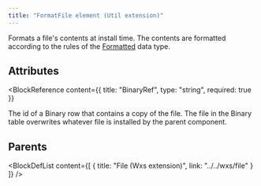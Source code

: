 ```yaml
---
title: "FormatFile element (Util extension)"
---
```



Formats a file's contents at install time. The contents are formatted according to the rules of the
 [Formatted](https://learn.microsoft.com/en-us/windows/win32/msi/formatted) data type.


## Attributes

<BlockWrapper>

  <BlockReference
    content={{
      title: "BinaryRef",
      type: "string",
      required: true
    }}
  >
  The id of a Binary row that contains a copy of the file. The file in the Binary table overwrites whatever
   file is installed by the parent component.
  </BlockReference>

</BlockWrapper>


## Parents

<BlockDefList content={[
    {
      title: "File (Wxs extension)",
      link: "../../wxs/file"
    }
  ]}
/>